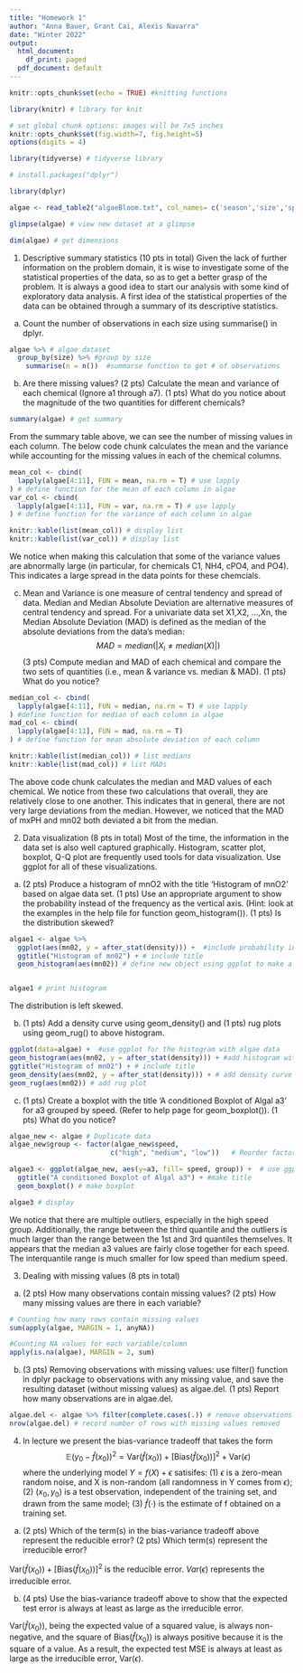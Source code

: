 ```yaml
---
title: "Homework 1"
author: "Anna Bauer, Grant Cai, Alexis Navarra"
date: "Winter 2022"
output:
  html_document:
    df_print: paged
  pdf_document: default
---
```


```r
knitr::opts_chunk$set(echo = TRUE) #knitting functions

library(knitr) # library for knit

# set global chunk options: images will be 7x5 inches
knitr::opts_chunk$set(fig.width=7, fig.height=5)
options(digits = 4)

library(tidyverse) # tidyverse library

# install.packages("dplyr")

library(dplyr)
```



```r
algae <- read_table2("algaeBloom.txt", col_names= c('season','size','speed','mxPH','mn02','C1','NO3','NH4','cPO4','PO4','CHla','a1','a2','a3','a4','a5','a6','a7'), na = "XXXXXXX") #assign data to new dataset with column names

glimpse(algae) # view new dataset at a glimpse

dim(algae) # get dimensions
```

1. Descriptive summary statistics (10 pts in total) Given the lack of further information on the problem domain, it is wise to investigate some of the statistical properties of the data, so as to get a better grasp of the problem. It is always a good idea to start our analysis with some kind of exploratory data analysis. A first idea of the statistical properties of the data can be obtained through a summary of its descriptive statistics.

a. Count the number of observations in each size using summarise() in dplyr.
```r
algae %>% # algae dataset
  group_by(size) %>% #group by size
    summarise(n = n())  #summarse function to get # of observations
```

b. Are there missing values? (2 pts) Calculate the mean and variance of each chemical (Ignore
a1 through a7). (1 pts) What do you notice about the magnitude of the two quantities for different
chemicals?

```r
summary(algae) # get summary
```
From the summary table above, we can see the number of missing values in each column. The below code chunk calculates the mean and the variance while accounting for the missing values in each of the chemical columns.
```r
mean_col <- cbind(
  lapply(algae[4:11], FUN = mean, na.rm = T) # use lapply
) # define function for the mean of each column in algae
var_col <- cbind(
  lapply(algae[4:11], FUN = var, na.rm = T) # use lapply
) # define function for the variance of each column in algae

knitr::kable(list(mean_col)) # display list
knitr::kable(list(var_col)) # display list
```
We notice when making this calculation that some of the variance values are abnormally large (in particular, for chemicals C1, NH4, cPO4, and PO4). This indicates a large spread in the data points for these chemcials.

c. Mean and Variance is one measure of central tendency and spread of data. Median and Median
Absolute Deviation are alternative measures of central tendency and spread.
For a univariate data set X1,X2, ...,Xn, the Median Absolute Deviation (MAD) is defined as the
median of the absolute deviations from the data’s median:
$$MAD = median(|X_i ≠ median(X)|)$$
(3 pts) Compute median and MAD of each chemical and compare the two sets of quantities (i.e.,
mean & variance vs. median & MAD). (1 pts) What do you notice?
```r
median_col <- cbind(
  lapply(algae[4:11], FUN = median, na.rm = T) # use lapply
) #define function for median of each column in algae
mad_col <- cbind( 
  lapply(algae[4:11], FUN = mad, na.rm = T)
) # define function for mean absolute deviation of each column

knitr::kable(list(median_col)) # list medians
knitr::kable(list(mad_col)) # list MADs
```
The above code chunk calculates the median and MAD values of each chemical. We notice from these two calculations that overall, they are relatively close to one another. This indicates that in general, there are not very large deviations from the median. However, we noticed that the MAD of mxPH and mn02 both deviated a bit from the median.

2. Data visualization (8 pts in total) Most of the time, the information in the data set is also well
captured graphically. Histogram, scatter plot, boxplot, Q-Q plot are frequently used tools for data
visualization. Use ggplot for all of these visualizations.

a. (2 pts) Produce a histogram of mnO2 with the title ‘Histogram of mnO2’ based on algae data
set. (1 pts) Use an appropriate argument to show the probability instead of the frequency as the
vertical axis. (Hint: look at the examples in the help file for function geom_histogram()). (1 pts)
Is the distribution skewed?
```r
algae1 <- algae %>%
  ggplot(aes(mn02, y = after_stat(density))) +  #include probability instead of count
  ggtitle("Histogram of mn02") + # include title
  geom_histogram(aes(mn02)) # define new object using ggplot to make a histogram


algae1 # print histogram
```

The distribution is left skewed.

b. (1 pts) Add a density curve using geom_density() and (1 pts) rug plots using geom_rug() to
above histogram.

```r
ggplot(data=algae) +  #use ggplot for the histogram with algae data
geom_histogram(aes(mn02, y = after_stat(density))) + #add histogram with density
ggtitle("Histogram of mn02") + # include title
geom_density(aes(mn02, y = after_stat(density))) + # add density curve
geom_rug(aes(mn02)) # add rug plot
```

c. (1 pts) Create a boxplot with the title ‘A conditioned Boxplot of Algal a3’ for a3 grouped by speed.
(Refer to help page for geom_boxplot()). (1 pts) What do you notice?
```r
algae_new <- algae # Duplicate data
algae_new$group <- factor(algae_new$speed,
                         c("high", "medium", "low"))   # Reorder factor levels to be in order

algae3 <- ggplot(algae_new, aes(y=a3, fill= speed, group)) +  # use ggplot with a3
  ggtitle("A conditioned Boxplot of Algal a3") + #make title
  geom_boxplot() # make boxplot

algae3 # display
```

We notice that there are multiple outliers, especially in the high speed group. Additionally, the range between the third quantile and the outliers is much larger than the range between the 1st and 3rd quantiles themselves. It appears that the median a3 values are fairly close together for each speed. The interquantile range is much smaller for low speed than medium speed.   

3. Dealing with missing values (8 pts in total)

a. (2 pts) How many observations contain missing values? (2 pts) How many missing values are there
in each variable?
```r
# Counting how many rows contain missing values
sum(apply(algae, MARGIN = 1, anyNA))

#Counting NA values for each variable/column
apply(is.na(algae), MARGIN = 2, sum)
```

b. (3 pts) Removing observations with missing values: use filter() function in dplyr package
to observations with any missing value, and save the resulting dataset (without missing values) as
algae.del. (1 pts) Report how many observations are in algae.del.
```r
algae.del <- algae %>% filter(complete.cases(.)) # remove observations using filter
nrow(algae.del) # record number of rows with missing values removed
```


4. In lecture we present the bias-variance tradeoff that takes the form 
$$\mathbb{E}(y_0-\hat{f}(x_0))^2 = \text{Var}(\hat{f}(x_0))+[\text{Bias}(\hat{f}(x_0))]^2+\text{Var}(\epsilon)$$
where the underlying model $Y = f(X) + \epsilon$ satisifes: (1) $\epsilon$ is a zero-mean random noise, and X is
non-random (all randomness in Y comes from $\epsilon$); (2) $(x_0, y_0)$ is a test observation, independent of the
training set, and drawn from the same model; (3) $\hat{f}(\cdot)$ is the estimate of f obtained on a training set.

a. (2 pts) Which of the term(s) in the bias-variance tradeoff above represent the reducible error? (2
pts) Which term(s) represent the irreducible error?

$\text{Var}(\hat{f}(x_0))+[\text{Bias}(\hat{f}(x_0))]^2$ is the reducible error. $Var(\epsilon)$ represents the irreducible error.

b. (4 pts) Use the bias-variance tradeoff above to show that the expected test error is always at least
as large as the irreducible error.

$\text{Var}(\hat{f}(x_0))$, being the expected value of a squared value, is always non-negative, and the square of $\text{Bias}(\hat{f}(x_0))$ is always positive because it is the square of a value. As a result, the expected test MSE is always at least as large as the irreducible error, $\text{Var}(\epsilon)$. 